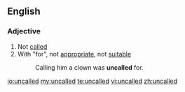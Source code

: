 ==English==
===Adjective===
{{en-adj}}
# Not [[called]]
# With "for", not [[appropriate]], not [[suitable]]
#: Calling him a clown was '''uncalled''' for.

[[io:uncalled]]
[[my:uncalled]]
[[te:uncalled]]
[[vi:uncalled]]
[[zh:uncalled]]